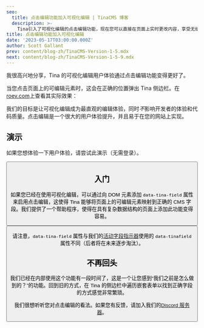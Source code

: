 ```yaml
---
seo:
  title: 点击编辑功能加入可视化编辑 | TinaCMS 博客
  description: >-
    Tina引入了可视化编辑的点击编辑功能，现在您可以直接在页面上实时更改内容，享受无缝的编辑体验。
title: 点击编辑功能加入可视化编辑
date: '2023-05-17T03:00:00.000Z'
author: Scott Gallant
prev: content/blog-zh/TinaCMS-Version-1-5.mdx
next: content/blog-zh/TinaCMS-Version-1-5-9.mdx
---
```


我很高兴地分享，Tina 的可视化编辑用户体验通过点击编辑功能变得更好了。

当您点击页面上的可编辑元素时，这会在正确的位置弹出 Tina 侧边栏。在[roev.com](https://www.roev.com/)上查看其实际效果：

<WebmEmbed embedSrc="/video/click-to-edit.webm" />

我们的目标是让可视化编辑成为最直观的编辑体验，同时*不*影响开发者的体验和代码质量。点击编辑是一个很大的用户体验提升，并且易于在您的网站上实现。

## 演示

如果您想体验一下用户体验，请尝试此演示（无需登录）。

<Button link="https://demo.tina.io/admin" label="试用演示" />

## 入门

如果您已经在使用可视化编辑，可以通过向 DOM 元素添加 `data-tina-field` 属性来启用点击编辑，这使得 Tina 能够将页面上的可编辑元素映射到正确的 CMS 字段。我们提供了一个帮助程序，使得在具有复杂数据结构的页面上添加此功能变得容易。

<Button link="https://tina.io/docs/contextual-editing/react/#click-to-edit-experimental" label="查看文档" />

请注意，`data-tina-field` 属性与我们的[活动字段指示器](https://github.com/tinacms/tina.io/blob/2edf55f664e41d40ca99b5fc9ee6e689890e411a/content/docs/editing/active-field-indicator.md)使用的 `data-tinafield` 属性不同（后者将在未来逐步淘汰）。

## 不再回头

我们已经在内部使用这个功能有一段时间了，这是一个让您感到“我们之前是怎么做到的？”的功能。回到旧的方式，在 Tina 的侧边栏中遍历嵌套表单以找到正确字段的方式感觉非常繁琐。

我们很想听听您对点击编辑的看法。如果您有反馈，请加入我们的[Discord 服务器](https://discord.com/invite/zumN63Ybpf)。